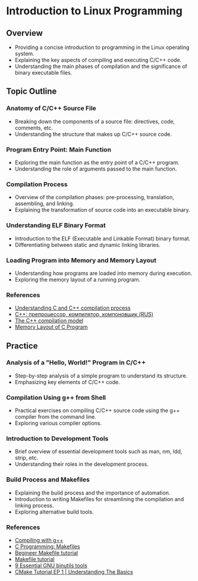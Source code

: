 # Introduction to Linux Programming


## Overview
- Providing a concise introduction to programming in the Linux operating system.
- Explaining the key aspects of compiling and executing C/C++ code.
- Understanding the main phases of compilation and the significance of binary executable files.

## Topic Outline
### Anatomy of C/C++ Source File
   - Breaking down the components of a source file: directives, code, comments, etc.
   - Understanding the structure that makes up C/C++ source code.

### Program Entry Point: Main Function
   - Exploring the main function as the entry point of a C/C++ program.
   - Understanding the role of arguments passed to the main function.

### Compilation Process
   - Overview of the compilation phases: pre-processing, translation, assembling, and linking.
   - Explaining the transformation of source code into an executable binary.

### Understanding ELF Binary Format
   - Introduction to the ELF (Executable and Linkable Format) binary format.
   - Differentiating between static and dynamic linking libraries.

### Loading Program into Memory and Memory Layout
   - Understanding how programs are loaded into memory during execution.
   - Exploring the memory layout of a running program.

### References
   - [Understanding C and C++ compilation process](https://www.youtube.com/watch?v=ksJ9bdSX5Yo)
   - [C++: препроцессор, компилятор, компоновщик (RUS)](https://www.youtube.com/watch?v=Y6U9662gaa8)
   - [The C++ compilation model](https://subscription.packtpub.com/book/programming/9781789801491/1/ch01lvl1sec03/the-c-compilation-model)
   - [Memory Layout of C Program](https://www.hackerearth.com/practice/notes/memory-layout-of-c-program/)

## Practice
### Analysis of a "Hello, World!" Program in C/C++
   - Step-by-step analysis of a simple program to understand its structure.
   - Emphasizing key elements of C/C++ code.

### Compilation Using g++ from Shell
   - Practical exercises on compiling C/C++ source code using the g++ compiler from the command line.
   - Exploring various compiler options.

### Introduction to Development Tools
   - Brief overview of essential development tools such as man, nm, ldd, strip, etc.
   - Understanding their roles in the development process.

### Build Process and Makefiles
   - Explaining the build process and the importance of automation.
   - Introduction to writing Makefiles for streamlining the compilation and linking process.
   - Exploring alternative build tools.

### References
   - [Compiling with g++](https://www.geeksforgeeks.org/compiling-with-g-plus-plus/)
   - [C Programming: Makefiles](https://www.youtube.com/watch?v=GExnnTaBELk)
   - [Begineer Makefile tutorial](https://www.youtube.com/watch?v=zeEMISsjO38)
   - [Makefile tutorial](https://makefiletutorial.com/)
   - [9 Essential GNU binutils tools](https://opensource.com/article/19/10/gnu-binutils)
   - [CMake Tutorial EP 1 | Understanding The Basics](https://www.youtube.com/watch?v=nlKcXPUJGwA)
